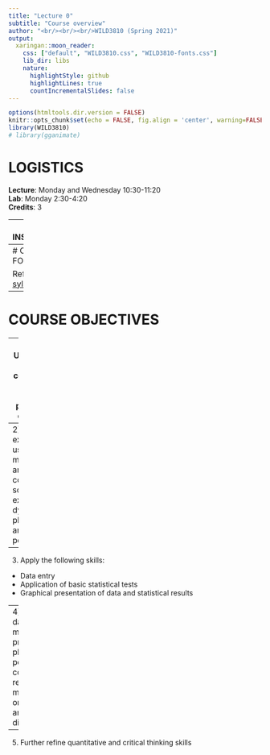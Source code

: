 ```yaml
---
title: "Lecture 0"
subtitle: "Course overview"
author: "<br/><br/><br/>WILD3810 (Spring 2021)"
output:
  xaringan::moon_reader:
    css: ["default", "WILD3810.css", "WILD3810-fonts.css"]
    lib_dir: libs
    nature:
      highlightStyle: github
      highlightLines: true
      countIncrementalSlides: false
---
```


```r
options(htmltools.dir.version = FALSE)
knitr::opts_chunk$set(echo = FALSE, fig.align = 'center', warning=FALSE, message=FALSE)
library(WILD3810)
# library(gganimate)
```


# LOGISTICS

**Lecture**: Monday and Wednesday 10:30-11:20  
**Lab**: Monday 2:30-4:20  
**Credits**: 3  

---
# INSTRUCTORS

#### Dr. Clark Rushing  
[clark.rushing@usu.edu](clark.rushing@usu.edu)   
~~**Office**: NR 146~~   
**Office hours**: Monday and Wednesday 1:00-2:30 (or by appointment)  

#### Kim Savides (TA)  
[kim.savides@gmail.com](kim.savides@gmail.com)   
~~**Office**: JQL 145~~  
**Office hours**: By appointment


---
# COURSE FORMAT

Refer to [syllabus](https://rushinglab.github.io/WILD3810/articles/syllabus.html)

---
# COURSE OBJECTIVES

--
1) Understand general concepts of plant & animal population dynamics  
<br/>

--
2) Gain experience using mathematics and computer software to examine dynamics of plant and animal populations  
<br/>

--
3) Apply the following skills:  
  + Data entry  
  + Application of basic statistical tests  
  + Graphical presentation of data and statistical results  


--
4) Analyze data and use models to project future plant & animal population conditions resulting from management or anthropogenic disturbances  
<br/>

--
5)	Further refine quantitative and critical thinking skills  
